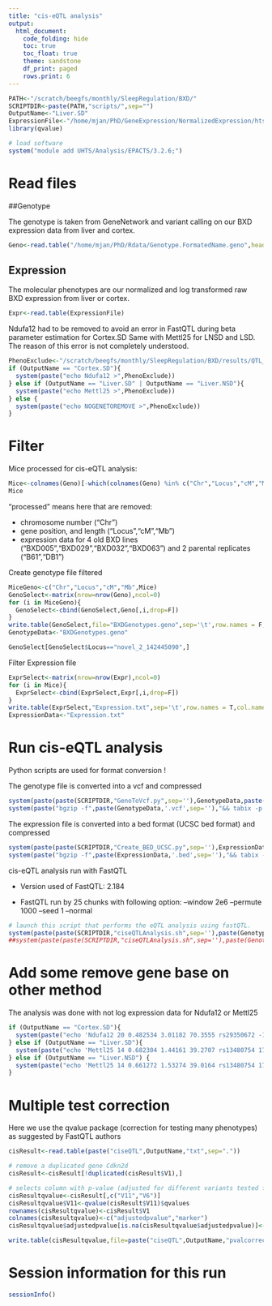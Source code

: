 ```yaml
---
title: "cis-eQTL analysis"
output:
  html_document:
    code_folding: hide
    toc: true
    toc_float: true
    theme: sandstone
    df_print: paged
    rows.print: 6
---
```


```r
PATH<-"/scratch/beegfs/monthly/SleepRegulation/BXD/"
SCRIPTDIR<-paste(PATH,"scripts/",sep="")
OutputName<-"Liver.SD" 
ExpressionFile<-"/home/mjan/PhD/GeneExpression/NormalizedExpression/htseq-count_summary.Liver.txt.SD.log2CPMnormalizedWITHNSDSD.txt"
library(qvalue)

# load software
system("module add UHTS/Analysis/EPACTS/3.2.6;")

```

# Read files

##Genotype

The genotype is taken from GeneNetwork and variant calling on our BXD expression data from liver and cortex.

```r
Geno<-read.table("/home/mjan/PhD/Rdata/Genotype.FormatedName.geno",header=T)
```

## Expression

The molecular phenotypes are our normalized and log transformed raw BXD expression from liver or cortex.

```r
Expr<-read.table(ExpressionFile)
```

Ndufa12 had to be removed to avoid an error in FastQTL during beta parameter estimation for Cortex.SD
Same with Mettl25 for LNSD and LSD.
The reason of this error is not completely understood.

```r
PhenoExclude<-"/scratch/beegfs/monthly/SleepRegulation/BXD/results/QTL_detection/cis-eQTL/TranscripteQTLExclude.txt"
if (OutputName == "Cortex.SD"){
  system(paste("echo Ndufa12 >",PhenoExclude))
} else if (OutputName == "Liver.SD" | OutputName == "Liver.NSD"){
  system(paste("echo Mettl25 >",PhenoExclude))
} else {
  system(paste("echo NOGENETOREMOVE >",PhenoExclude))
}
```


# Filter

Mice processed for cis-eQTL analysis:

```r
Mice<-colnames(Geno)[-which(colnames(Geno) %in% c("Chr","Locus","cM","Mb","BXD005","BXD029","BXD032","B61","DB1","BXD063"))]
Mice
```
"processed" means here that are removed:

* chromosome number ("Chr")
* gene position, and length ("Locus","cM","Mb")
* expression data for 4 old BXD lines ("BXD005","BXD029","BXD032","BXD063") and 2 parental replicates ("B61","DB1")

Create genotype file filtered

```r
MiceGeno<-c("Chr","Locus","cM","Mb",Mice)
GenoSelect<-matrix(nrow=nrow(Geno),ncol=0)
for (i in MiceGeno){
  GenoSelect<-cbind(GenoSelect,Geno[,i,drop=F])
}
write.table(GenoSelect,file="BXDGenotypes.geno",sep='\t',row.names = F,col.names = T,quote=F)
GenotypeData<-"BXDGenotypes.geno"

GenoSelect[GenoSelect$Locus=="novel_2_142445090",]
```

Filter Expression file

```r
ExprSelect<-matrix(nrow=nrow(Expr),ncol=0)
for (i in Mice){
  ExprSelect<-cbind(ExprSelect,Expr[,i,drop=F])
}
write.table(ExprSelect,"Expression.txt",sep='\t',row.names = T,col.names = T,quote=F)
ExpressionData<-"Expression.txt"
```


# Run cis-eQTL analysis

Python scripts are used for format conversion !

The genotype file is converted into a vcf and compressed

```r
system(paste(paste(SCRIPTDIR,"GenoToVcf.py",sep=''),GenotypeData,paste(GenotypeData,'.vcf',sep='')))
system(paste("bgzip -f",paste(GenotypeData,'.vcf',sep=''),"&& tabix -p vcf",paste(GenotypeData,'.vcf.gz',sep='')))
```


The expression file is converted into a bed format (UCSC bed format) and compressed

```r
system(paste(paste(SCRIPTDIR,"Create_BED_UCSC.py",sep=''),ExpressionData,GenotypeData,paste(ExpressionData,'.bed',sep='')))
system(paste("bgzip -f",paste(ExpressionData,'.bed',sep=''),"&& tabix -p bed",paste(ExpressionData,'.bed.gz',sep='')))
```

cis-eQTL analysis run with FastQTL

* Version used of FastQTL: 2.184

* FastQTL run by 25 chunks with following option: --window 2e6 --permute 1000 --seed 1 --normal

```r
# launch this script that performs the eQTL analysis using fastQTL.
system(paste(paste(SCRIPTDIR,"ciseQTLAnalysis.sh",sep=''),paste(GenotypeData,'.vcf.gz',sep=''),paste(ExpressionData,'.bed.gz',sep=''),OutputName,PhenoExclude,"1>Errors.txt"))
##system(paste(paste(SCRIPTDIR,"ciseQTLAnalysis.sh",sep=''),paste(GenotypeData,'.vcf.gz',sep=''),paste(ExpressionData,'.bed.gz',sep=''),OutputName,"1>Errors.txt"))
```

# Add some remove gene base on other method

The analysis was done with not log expression data for Ndufa12 or Mettl25

```r
if (OutputName == "Cortex.SD"){
  system(paste("echo 'Ndufa12 20 0.482534 3.01182 70.3555 rs29350672 -1312680 1.01713e-21 -8.79474 0.000999001 5.05895e-23' >>",paste("ciseQTL",OutputName,"txt",sep=".")))
} else if (OutputName == "Liver.SD"){
  system(paste("echo 'Mettl25 14 0.682304 1.44161 39.2707 rs13480754 1720942 0.582508 0.703625 0.753247 0.769485' >>",paste("ciseQTL",OutputName,"txt",sep=".")))
} else if (OutputName == "Liver.NSD") {
  system(paste("echo 'Mettl25 14 0.661272 1.53274 39.0164 rs13480754 1720942 0.186722 2.11639 0.272727 0.359007' >>",paste("ciseQTL",OutputName,"txt",sep=".")))
}
```


# Multiple test correction

Here we use the qvalue package (correction for testing many phenotypes) as suggested by FastQTL authors

```r
cisResult<-read.table(paste("ciseQTL",OutputName,"txt",sep="."))

# remove a duplicated gene Cdkn2d
cisResult<-cisResult[!duplicated(cisResult$V1),]

# selects column with p-value (adjusted for different variants tested for this gene) and id of the best variant
cisResultqvalue<-cisResult[,c("V11","V6")]
cisResultqvalue$V11<-qvalue(cisResult$V11)$qvalues
rownames(cisResultqvalue)<-cisResult$V1
colnames(cisResultqvalue)<-c("adjustedpvalue","marker")
cisResultqvalue$adjustedpvalue[is.na(cisResultqvalue$adjustedpvalue)]<-1

write.table(cisResultqvalue,file=paste("ciseQTL",OutputName,"pvalcorrected.txt",sep="."),quote=F,row.names = T,col.names = T,sep="\t")
```


# Session information for this run

```r
sessionInfo()
```
